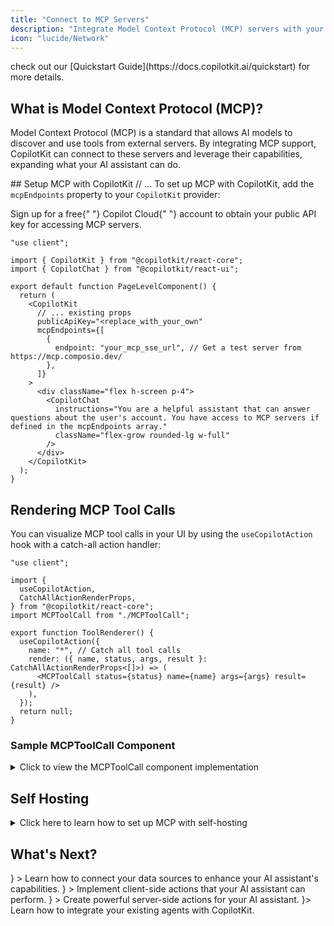 ```yaml
---
title: "Connect to MCP Servers"
description: "Integrate Model Context Protocol (MCP) servers with your existing React application for enhanced AI capabilities"
icon: "lucide/Network"
---
```


<Callout type="info" title="Are you new to CopilotKit?">
  check out our [Quickstart Guide](https://docs.copilotkit.ai/quickstart) for
  more details.
</Callout>

## What is Model Context Protocol (MCP)?

Model Context Protocol (MCP) is a standard that allows AI models to discover and use tools from external servers. By integrating MCP support, CopilotKit can connect to these servers and leverage their capabilities, expanding what your AI assistant can do.

<Steps>
<Step>
## Setup MCP with CopilotKit
</Step>
// ...
</Steps

To set up MCP with CopilotKit, add the `mcpEndpoints` property to your `CopilotKit` provider:

<Callout type="info" title="Get a Public API Key">
  Sign up for a free{" "}
  <LinkToCopilotCloud asButton={false}>Copilot Cloud</LinkToCopilotCloud>{" "}
  account to obtain your public API key for accessing MCP servers.
</Callout>

```tsx
"use client";

import { CopilotKit } from "@copilotkit/react-core";
import { CopilotChat } from "@copilotkit/react-ui";

export default function PageLevelComponent() {
  return (
    <CopilotKit
      // ... existing props
      publicApiKey="<replace_with_your_own"
      mcpEndpoints={[
        {
          endpoint: "your_mcp_sse_url", // Get a test server from https://mcp.composio.dev/
        },
      ]}
    >
      <div className="flex h-screen p-4">
        <CopilotChat
          instructions="You are a helpful assistant that can answer questions about the user's account. You have access to MCP servers if defined in the mcpEndpoints array."
          className="flex-grow rounded-lg w-full"
        />
      </div>
    </CopilotKit>
  );
}
```

## Rendering MCP Tool Calls

You can visualize MCP tool calls in your UI by using the `useCopilotAction` hook with a catch-all action handler:

```tsx
"use client";

import {
  useCopilotAction,
  CatchAllActionRenderProps,
} from "@copilotkit/react-core";
import MCPToolCall from "./MCPToolCall";

export function ToolRenderer() {
  useCopilotAction({
    name: "*", // Catch all tool calls
    render: ({ name, status, args, result }: CatchAllActionRenderProps<[]>) => (
      <MCPToolCall status={status} name={name} args={args} result={result} />
    ),
  });
  return null;
}
```

### Sample MCPToolCall Component

<details>
<summary>Click to view the MCPToolCall component implementation</summary>

```tsx
"use client";

import * as React from "react";

interface ToolCallProps {
  status: "complete" | "inProgress" | "executing";
  name?: string;
  args?: any;
  result?: any;
}

export default function MCPToolCall({
  status,
  name = "",
  args,
  result,
}: ToolCallProps) {
  const [isOpen, setIsOpen] = React.useState(false);

  // Format string with proper line breaks and quotes
  const formatContent = (str: string): string => {
    const text = typeof str !== "string" ? JSON.stringify(str, null, 2) : str;
    return text
      .replace(/\\n/g, "\n")
      .replace(/\\t/g, "\t")
      .replace(/\\"/g, '"')
      .replace(/\\\\/g, "\\");
  };

  // Format arguments and results
  const formattedArgs = React.useMemo(() => {
    if (!args) return "";
    return formatContent(
      typeof args === "object" ? JSON.stringify(args, null, 2) : args
    );
  }, [args]);

  const formattedResult = React.useMemo(() => {
    if (!result) return "";

    if (typeof result === "object" && result?.error?.message) {
      const copy = { ...result };
      copy.error = { ...copy.error };
      copy.error.message = formatContent(copy.error.message);
      return formatContent(JSON.stringify(copy, null, 2));
    }

    return formatContent(
      typeof result === "object" ? JSON.stringify(result, null, 2) : result
    );
  }, [result]);

  return (
    <div className="bg-[#1e2738] rounded-lg overflow-hidden w-full">
      <div
        className="p-3 flex items-center cursor-pointer"
        onClick={() => setIsOpen(!isOpen)}
      >
        <div className="min-w-0 flex-grow overflow-hidden">
          <span className="text-white text-sm">{name || "MCP Tool Call"}</span>
        </div>
        <div className="ml-auto">
          <div
            className={`w-2 h-2 rounded-full ${
              status === "complete"
                ? "bg-green-500"
                : status === "inProgress" || status === "executing"
                ? "bg-blue-500 animate-pulse"
                : ""
            }`}
          />
        </div>
      </div>

      {isOpen && (
        <div className="px-4 pb-4 text-gray-300 font-mono text-xs">
          {args && (
            <div className="mb-4">
              <div className="text-gray-400 mb-2">Parameters:</div>
              <pre className="whitespace-pre-wrap max-h-[200px] overflow-auto bg-transparent">
                {formattedArgs}
              </pre>
            </div>
          )}

          {status === "complete" && result && (
            <div>
              <div className="text-gray-400 mb-2">Result:</div>
              <pre className="whitespace-pre-wrap max-h-[200px] overflow-auto bg-transparent">
                {formattedResult}
              </pre>
            </div>
          )}
        </div>
      )}
    </div>
  );
}
```

</details>

## Self Hosting

<details>
<summary>Click here to learn how to set up MCP with self-hosting</summary>
<Callout type="info" title="Self Hosting vs Copilot Cloud">
  The Copilot Runtime is the back-end component of CopilotKit, handling the communication with LLM, message history, state and more. You may choose to self-host the Copilot Runtime, or use <LinkToCopilotCloud asButton={false}> Copilot Cloud (recommended). </LinkToCopilotCloud> Learn more about self-hosting in our [Self Hosting Guide](/guides/self-hosting).
</Callout>

Configure your CopilotKit self-hosted runtime to handle MCP server(s) (this example uses Next.js App Router):

```tsx
import {
  CopilotRuntime,
  OpenAIAdapter,
  copilotRuntimeNextJSAppRouterEndpoint,
} from "@copilotkit/runtime";
import { experimental_createMCPClient } from "ai";

import { NextRequest } from "next/server";

const serviceAdapter = new OpenAIAdapter();

const runtime = new CopilotRuntime({
  createMCPClient: async (config) => {
    return await experimental_createMCPClient({
      transport: {
        type: "sse",
        url: config.endpoint,
        headers: config.apiKey
          ? { Authorization: `Bearer ${config.apiKey}` }
          : undefined,
      },
    });
  },
});

export const POST = async (req: NextRequest) => {
  const { handleRequest } = copilotRuntimeNextJSAppRouterEndpoint({
    runtime,
    serviceAdapter,
    endpoint: "/api/copilotkit",
  });

  return handleRequest(req);
};
```

</details>

## What's Next?


<Cards>
  <Card
    title="Connect Your Data"
    href="/guides/connect-your-data/frontend"
    icon={<Database />}
  >
    Learn how to connect your data sources to enhance your AI assistant's
    capabilities.
  </Card>
  <Card
    title="Frontend Actions"
    href="/coagents/frontend-actions"
    icon={<Code />}
  >
    Implement client-side actions that your AI assistant can perform.
  </Card>
  <Card
    title="Backend Actions"
    href="/guides/backend-actions"
    icon={<Server />}
  >
    Create powerful server-side actions for your AI assistant.
  </Card>
  <Card title="Bring Your Agent" href="/coagents" icon={<Bot />}>
    Learn how to integrate your existing agents with CopilotKit.
  </Card>
</Cards>

